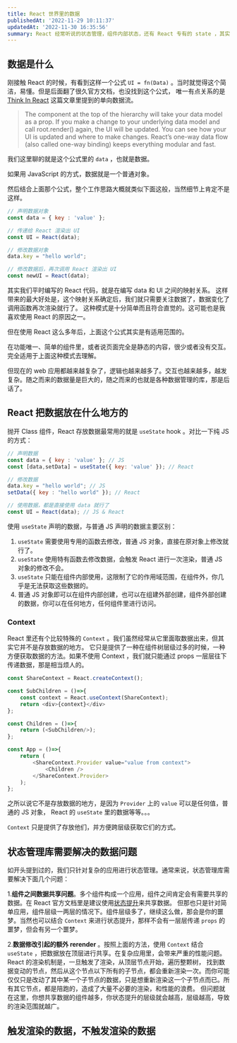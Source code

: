 ```yaml
---
title: React 世界里的数据
publishedAt: '2022-11-29 10:11:37'
updatedAt: '2022-11-30 16:35:56'
summary: React 经常听说的状态管理，组件内部状态，还有 React 专有的 state ，其实都是数据，那它们有什么区别呢？
---
```


## 数据是什么

刚接触 React 的时候，有看到这样一个公式 `UI = fn(Data)` 。当时就觉得这个简洁，易懂。但是后面翻了很久官方文档，也没找到这个公式，
唯一有点关系的是 [Think In React](https://reactjs.org/docs/thinking-in-react.html) 这篇文章里提到的单向数据流。

>The component at the top of the hierarchy will take your data model as a prop. If you make a change to your underlying data model and call root.render() again, the UI will be updated. You can see how your UI is updated and where to make changes. React’s one-way data flow (also called one-way binding) keeps everything modular and fast.

我们这里聊的就是这个公式里的 `data` ，也就是数据。

如果用 JavaScript 的方式，数据就是一个普通对象。

然后结合上面那个公式，整个工作思路大概就类似下面这般，当然细节上肯定不是这样。

```js
// 声明数据对象
const data = { key : 'value' };

// 传递给 React 渲染出 UI
const UI = React(data);

// 修改数据对象
data.key = "hello world";

// 修改数据后，再次调用 React 渲染出 UI
const newUI = React(data);
```

其实我们平时编写的 React 代码，就是在编写 data 和 UI 之间的映射关系。
这样带来的最大好处是，这个映射关系确定后，我们就只需要关注数据了，数据变化了调用函数再次渲染就行了。
这种模式是十分简单而且符合直觉的。这可能也是我喜欢使用 React 的原因之一。

但在使用 React 这么多年后，上面这个公式其实是有适用范围的。

在功能唯一、简单的组件里，或者说页面完全是静态的内容，很少或者没有交互。完全适用于上面这种模式去理解。

但现在的 web 应用都越来越复杂了，逻辑也越来越多了。交互也越来越多，越发复杂。随之而来的数据量是巨大的，随之而来的也就是各种数据管理的库，那是后话了。


## React 把数据放在什么地方的

抛开 Class 组件，React 存放数据最常用的就是 `useState` hook 。对比一下纯 JS 的方式：

```js
// 声明数据
const data = { key : 'value' }; // JS
const [data,setData] = useState({ key: 'value' }); // React

// 修改数据
data.key = "hello world"; // JS
setData({ key : "hello world" }); // React

// 使用数据，都是直接使用 data 就行了
const UI = React(data); // JS & React
```

使用 `useState` 声明的数据，与普通 JS 声明的数据主要区别：

1. `useState` 需要使用专用的函数去修改，普通 JS 对象，直接在原对象上修改就行了。
2. `useState` 使用特有函数去修改数据，会触发 React 进行一次渲染，普通 JS 对象的修改不会。
3. `useState` 只能在组件内部使用，这限制了它的作用域范围，在组件外，你几乎是无法获取这些数据的。
4. 普通 JS 对象即可以在组件内部创建，也可以在组建外部创建，组件外部创建的数据，你可以在任何地方，任何组件里进行访问。

### Context

React 里还有个比较特殊的 `Context` 。我们虽然经常从它里面取数据出来，但其实它并不是存放数据的地方。
它只是提供了一种在组件树层级过多的时候，一种方便获取数据的方法。如果不使用 Context ，我们就只能通过 props 一层层往下传递数据，那是相当烦人的。


```js
const ShareContext = React.createContext();

const SubChildren = ()=>{
    const context = React.useContext(ShareContext);
    return <div>{context}</div>
};

const Children = ()=>{
    return (<SubChildren/>);
};

const App = ()=>{
    return (
        <ShareContext.Provider value="value from context">
            <Children />
        </ShareContext.Provider>
    );
};
```

之所以说它不是存放数据的地方，是因为 `Provider` 上的 `value` 可以是任何值，普通的 JS 对象， React 的 `useState` 里的数据等等。。。

`Context` 只是提供了存放他们，并方便跨层级获取它们的方式。


## 状态管理库需要解决的数据问题

如开头提到过的，我们只针对复杂的应用进行状态管理。通常来说，状态管理库需要解决下面几个问题：

1.**组件之间数据共享问题**。多个组件构成一个应用，组件之间肯定会有需要共享的数据。在 React 官方文档里是建议使用[状态提升](https://zh-hans.reactjs.org/tutorial/tutorial.html#lifting-state-up)来共享数据。
但那也只是针对简单应用，组件层级一两层的情况下。组件层级多了，继续这么做，那会是你的噩梦。当然也可以结合 `Context` 来进行状态提升，那样不会有一层层传递 `props` 的噩梦，但会有另一个噩梦。

2.**数据修改引起的额外 rerender** 。按照上面的方法，使用 `Context` 结合 `useState` ，把数据放在顶层进行共享。在复杂应用里，会带来严重的性能问题。React 的渲染机制是，一旦触发了渲染，从顶层节点开始，遍历整颗树，
找到数据变动的节点，然后从这个节点以下所有的子节点，都会重新渲染一次。而你可能仅仅只是改动了其中某一个子节点的数据，只是想重新渲染这一个子节点而已。所有其它节点，都是陪跑的，造成了大量不必要的渲染，和性能的浪费。
但问题就在这里，你想共享数据的组件越多，你状态提升的层级就会越高，层级越高，导致的渲染范围就越广。



## 触发渲染的数据，不触发渲染的数据

